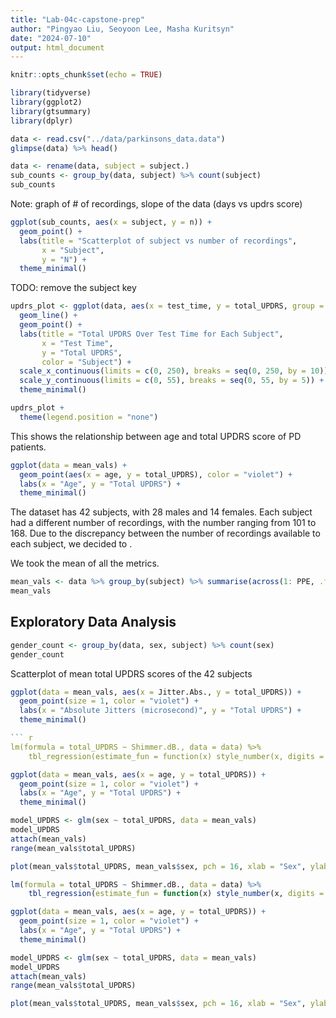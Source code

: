 ```yaml
---
title: "Lab-04c-capstone-prep"
author: "Pingyao Liu, Seoyoon Lee, Masha Kuritsyn"
date: "2024-07-10"
output: html_document
---
```


```r
knitr::opts_chunk$set(echo = TRUE)
```


```r
library(tidyverse)
library(ggplot2)
library(gtsummary)
library(dplyr)
```


```r

data <- read.csv("../data/parkinsons_data.data")
glimpse(data) %>% head()
``` 


```r
data <- rename(data, subject = subject.)
sub_counts <- group_by(data, subject) %>% count(subject)
sub_counts
```
Note: graph of # of recordings, slope of the data (days vs updrs score) 
```r
ggplot(sub_counts, aes(x = subject, y = n)) +
  geom_point() +
  labs(title = "Scatterplot of subject vs number of recordings",
       x = "Subject",
       y = "N") +
  theme_minimal()
```
TODO: remove the subject key 
```r
updrs_plot <- ggplot(data, aes(x = test_time, y = total_UPDRS, group = subject, color = factor(subject))) +
  geom_line() +
  geom_point() +
  labs(title = "Total UPDRS Over Test Time for Each Subject",
       x = "Test Time",
       y = "Total UPDRS",
       color = "Subject") +
  scale_x_continuous(limits = c(0, 250), breaks = seq(0, 250, by = 10)) + 
  scale_y_continuous(limits = c(0, 55), breaks = seq(0, 55, by = 5)) + 
  theme_minimal()

updrs_plot +
  theme(legend.position = "none")
```
This shows the relationship between age and total UPDRS score of PD patients.
```r
ggplot(data = mean_vals) +
  geom_point(aes(x = age, y = total_UPDRS), color = "violet") +
  labs(x = "Age", y = "Total UPDRS") +
  theme_minimal()
```

The dataset has 42 subjects, with 28 males and 14 females. Each subject had a different number of recordings, with the number ranging from 101 to 168. Due to the discrepancy between the number of recordings available to each subject, we decided to <INSERT PLAN HERE>. 

We took the mean of all the metrics. 
```r
mean_vals <- data %>% group_by(subject) %>% summarise(across(1: PPE, .fns = mean))
mean_vals
```


## Exploratory Data Analysis

```r
gender_count <- group_by(data, sex, subject) %>% count(sex)
gender_count
```

Scatterplot of mean total UPDRS scores of the 42 subjects 
```r
ggplot(data = mean_vals, aes(x = Jitter.Abs., y = total_UPDRS)) +
  geom_point(size = 1, color = "violet") +
  labs(x = "Absolute Jitters (microsecond)", y = "Total UPDRS") +
  theme_minimal()

```
```r
``` r
lm(formula = total_UPDRS ~ Shimmer.dB., data = data) %>% 
    tbl_regression(estimate_fun = function(x) style_number(x, digits = 3))
```
```r
ggplot(data = mean_vals, aes(x = age, y = total_UPDRS)) +
  geom_point(size = 1, color = "violet") +
  labs(x = "Age", y = "Total UPDRS") +
  theme_minimal()
```
```r
model_UPDRS <- glm(sex ~ total_UPDRS, data = mean_vals)
model_UPDRS
attach(mean_vals)
range(mean_vals$total_UPDRS)
```
```r
plot(mean_vals$total_UPDRS, mean_vals$sex, pch = 16, xlab = "Sex", ylab = "Total UPDRS")
```
``` r
lm(formula = total_UPDRS ~ Shimmer.dB., data = data) %>% 
    tbl_regression(estimate_fun = function(x) style_number(x, digits = 3))
```
```r
ggplot(data = mean_vals, aes(x = age, y = total_UPDRS)) +
  geom_point(size = 1, color = "violet") +
  labs(x = "Age", y = "Total UPDRS") +
  theme_minimal()
```
```r
model_UPDRS <- glm(sex ~ total_UPDRS, data = mean_vals)
model_UPDRS
attach(mean_vals)
range(mean_vals$total_UPDRS)
```
```r
plot(mean_vals$total_UPDRS, mean_vals$sex, pch = 16, xlab = "Sex", ylab = "Total UPDRS")
```
